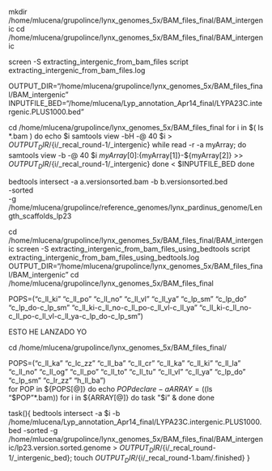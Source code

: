 
mkdir /home/mlucena/grupolince/lynx_genomes_5x/BAM_files_final/BAM_intergenic
cd /home/mlucena/grupolince/lynx_genomes_5x/BAM_files_final/BAM_intergenic

screen -S extracting_intergenic_from_bam_files
script extracting_intergenic_from_bam_files.log

OUTPUT_DIR="/home/mlucena/grupolince/lynx_genomes_5x/BAM_files_final/BAM_intergenic"
INPUTFILE_BED="/home/mlucena/Lyp_annotation_Apr14_final/LYPA23C.intergenic.PLUS1000.bed"

cd /home/mlucena/grupolince/lynx_genomes_5x/BAM_files_final
for i in $( ls *.bam )
do
echo $i
samtools view -bH -@ 40 $i > $OUTPUT_DIR/${i/_recal_round-1/_intergenic}
while read -r -a myArray; do 
samtools view -b -@ 40 $i ${myArray[0]}:${myArray[1]}-${myArray[2]} >> $OUTPUT_DIR/${i/_recal_round-1/_intergenic}
done < $INPUTFILE_BED
done



bedtools intersect -a a.versionsorted.bam -b b.versionsorted.bed \
    -sorted \
    -g /home/mlucena/grupolince/reference_genomes/lynx_pardinus_genome/Length_scaffolds_lp23



cd /home/mlucena/grupolince/lynx_genomes_5x/BAM_files_final/BAM_intergenic
screen -S extracting_intergenic_from_bam_files_using_bedtools
script extracting_intergenic_from_bam_files_using_bedtools.log
OUTPUT_DIR="/home/mlucena/grupolince/lynx_genomes_5x/BAM_files_final/BAM_intergenic"
cd /home/mlucena/grupolince/lynx_genomes_5x/BAM_files_final

POPS=("c_ll_ki" "c_ll_po" "c_ll_no" "c_ll_vl" "c_ll_ya" "c_lp_sm" "c_lp_do" "c_lp_do-c_lp_sm" "c_ll_ki-c_ll_no-c_ll_po-c_ll_vl-c_ll_ya" "c_ll_ki-c_ll_no-c_ll_po-c_ll_vl-c_ll_ya-c_lp_do-c_lp_sm")


################### ESTO HE LANZADO YO

cd /home/mlucena/grupolince/lynx_genomes_5x/BAM_files_final/

POPS=("c_ll_ka" "c_lc_zz" "c_ll_ba" "c_ll_cr" "c_ll_ka" "c_ll_ki" "c_ll_la" "c_ll_no" "c_ll_og" "c_ll_po" "c_ll_to" "c_ll_tu" "c_ll_vl" "c_ll_ya" "c_lp_do" "c_lp_sm" "c_lr_zz" "h_ll_ba")  
for POP in ${POPS[@]}
do
echo $POP
declare -a ARRAY=($(ls "$POP"*.bam)) 
for i in ${ARRAY[@]} 
do
 task "$i" &
done
done


task(){
   bedtools intersect -a $i -b /home/mlucena/Lyp_annotation_Apr14_final/LYPA23C.intergenic.PLUS1000.bed -sorted -g /home/mlucena/grupolince/lynx_genomes_5x/BAM_files_final/BAM_intergenic/lp23.version.sorted.genome > $OUTPUT_DIR/${i/_recal_round-1/_intergenic_bed};
   touch $OUTPUT_DIR/${i/_recal_round-1.bam/.finished}
}

